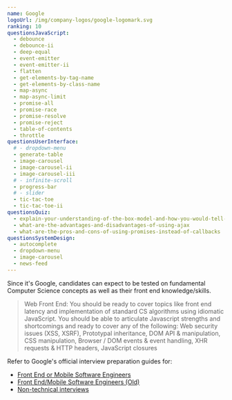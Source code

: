```yaml
---
name: Google
logoUrl: /img/company-logos/google-logomark.svg
ranking: 10
questionsJavaScript:
  - debounce
  - debounce-ii
  - deep-equal
  - event-emitter
  - event-emitter-ii
  - flatten
  - get-elements-by-tag-name
  - get-elements-by-class-name
  - map-async
  - map-async-limit
  - promise-all
  - promise-race
  - promise-resolve
  - promise-reject
  - table-of-contents
  - throttle
questionsUserInterface:
  # - dropdown-menu
  - generate-table
  - image-carousel
  - image-carousel-ii
  - image-carousel-iii
  # - infinite-scroll
  - progress-bar
  # - slider
  - tic-tac-toe
  - tic-tac-toe-ii
questionsQuiz:
  - explain-your-understanding-of-the-box-model-and-how-you-would-tell-the-browser-in-css-to-render-your-layout-in-different-box-models
  - what-are-the-advantages-and-disadvantages-of-using-ajax
  - what-are-the-pros-and-cons-of-using-promises-instead-of-callbacks
questionsSystemDesign:
  - autocomplete
  - dropdown-menu
  - image-carousel
  - news-feed
---
```


Since it's Google, candidates can expect to be tested on fundamental Computer Science concepts as well as their front end knowledge/skills.

> Web Front End: ​You should be ready to cover topics like front end latency and implementation of standard CS algorithms using idiomatic JavaScript. You should be able to articulate Javascript strengths and shortcomings and ready to cover any of the following: Web security issues (XSS, XSRF), Prototypal inheritance, DOM API & manipulation, CSS manipulation, Browser / DOM events & event handling, XHR requests & HTTP headers, JavaScript closures

Refer to Google's official interview preparation guides for:

- [Front End or Mobile Software Engineers](/static/guides/google-front-end-guide.pdf)
- [Front End/Mobile Software Engineers (Old)](/static/guides/google-front-end-guide-old.pdf)
- [Non-technical interviews](/static/guides/google-non-technical-guide.pdf)
